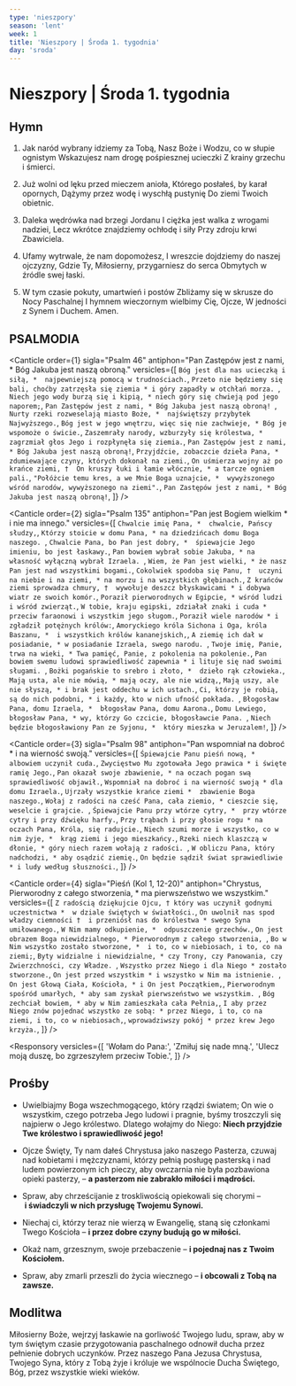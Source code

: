 ```yaml
---
type: 'nieszpory'
season: 'lent'
week: 1
title: 'Nieszpory | Środa 1. tygodnia'
day: 'sroda'
---
```


# Nieszpory | Środa 1. tygodnia

<OpeningVersicle />

## Hymn

1. Jak naród wybrany idziemy za Tobą,
   Nasz Boże i Wodzu, co w słupie ognistym
   Wskazujesz nam drogę pośpiesznej ucieczki
   Z krainy grzechu i śmierci.

2. Już wolni od lęku przed mieczem anioła,
   Którego posłałeś, by karał opornych,
   Dążymy przez wodę i wyschłą pustynię
   Do ziemi Twoich obietnic.

3. Daleka wędrówka nad brzegi Jordanu
   I ciężka jest walka z wrogami nadziei,
   Lecz wkrótce znajdziemy ochłodę i siły
   Przy zdroju krwi Zbawiciela.

4. Ufamy wytrwale, że nam dopomożesz,
   I wreszcie dojdziemy do naszej ojczyzny,
   Gdzie Ty, Miłosierny, przygarniesz do serca
   Obmytych w źródle swej łaski.

5. W tym czasie pokuty, umartwień i postów
   Zbliżamy się w skrusze do Nocy Paschalnej
   I hymnem wieczornym wielbimy Cię, Ojcze,
   W jedności z Synem i Duchem. Amen.

## PSALMODIA

<Canticle
  order={1}
  sigla="Psalm 46"
  antiphon="Pan Zastępów jest z nami, * Bóg Jakuba jest naszą obroną."
  versicles={[
    `Bóg jest dla nas ucieczką i siłą, * 
najpewniejszą pomocą w trudnościach.`,
    `Przeto nie będziemy się bali, choćby zatrzęsła się ziemia *
i góry zapadły w otchłań morza. `,
    `Niech jego wody burzą się i kipią, *
niech góry się chwieją pod jego naporem;`,
    `Pan Zastępów jest z nami, *
Bóg Jakuba jest naszą obroną! `,
    `Nurty rzeki rozweselają miasto Boże, * 
najświętszy przybytek Najwyższego.`,
    `Bóg jest w jego wnętrzu, więc się nie zachwieje, *
Bóg je wspomoże o świcie.`,
    `Zaszemrały narody, wzburzyły się królestwa, * 
zagrzmiał głos Jego i rozpłynęła się ziemia.`,
    `Pan Zastępów jest z nami, *
Bóg Jakuba jest naszą obroną!`,
    `Przyjdźcie, zobaczcie dzieła Pana, * 
zdumiewające czyny, których dokonał na ziemi.`,
    `On uśmierza wojny aż po krańce ziemi, † 
On kruszy łuki i łamie włócznie, *
a tarcze ogniem pali.`,
    `"Połóżcie temu kres, a we Mnie Boga uznajcie, * 
wywyższonego wśród narodów, wywyższonego na ziemi".`,
    `Pan Zastępów jest z nami, *
Bóg Jakuba jest naszą obroną!`,
  ]}
/>

<Canticle
  order={2}
  sigla="Psalm 135"
  antiphon="Pan jest Bogiem wielkim * i nie ma innego."
  versicles={[
    `Chwalcie imię Pana, * 
chwalcie, Pańscy słudzy,`,
    `Którzy stoicie w domu Pana, *
na dziedzińcach domu Boga naszego. `,
    `Chwalcie Pana, bo Pan jest dobry, * 
śpiewajcie Jego imieniu, bo jest łaskawy.`,
    `Pan bowiem wybrał sobie Jakuba, *
na własność wyłączną wybrał Izraela. `,
    `Wiem, że Pan jest wielki, *
że nasz Pan jest nad wszystkimi bogami.`,
    `Cokolwiek spodoba się Panu, † 
uczyni na niebie i na ziemi, *
na morzu i na wszystkich głębinach.`,
    `Z krańców ziemi sprowadza chmury, † 
wywołuje deszcz błyskawicami *
i dobywa wiatr ze swoich komór.`,
    `Poraził pierworodnych w Egipcie, *
wśród ludzi i wśród zwierząt.`,
    `W tobie, kraju egipski, zdziałał znaki i cuda * 
przeciw faraonowi i wszystkim jego sługom.`,
    `Poraził wiele narodów *
i zgładził potężnych królów:`,
    `Amoryckiego króla Sichona i Oga, króla Baszanu, * 
i wszystkich królów kananejskich,`,
    `A ziemię ich dał w posiadanie, *
w posiadanie Izraela, swego narodu. `,
    `Twoje imię, Panie, trwa na wieki, *
Twa pamięć, Panie, z pokolenia na pokolenie.`,
    `Pan bowiem swemu ludowi sprawiedliwość zapewnia *
i lituje się nad swoimi sługami. `,
    `Bożki pogańskie to srebro i złoto, * 
dzieło rąk człowieka.`,
    `Mają usta, ale nie mówią, *
mają oczy, ale nie widzą,`,
    `Mają uszy, ale nie słyszą, *
i brak jest oddechu w ich ustach.`,
    `Ci, którzy je robią, są do nich podobni, *
i każdy, kto w nich ufność pokłada. `,
    `Błogosław Pana, domu Izraela, * 
błogosław Pana, domu Aarona.`,
    `Domu Lewiego, błogosław Pana, *
wy, którzy Go czcicie, błogosławcie Pana. `,
    `Niech będzie błogosławiony Pan ze Syjonu, * 
który mieszka w Jeruzalem!`,
  ]}
/>

<Canticle
  order={3}
  sigla="Psalm 98"
  antiphon="Pan wspomniał na dobroć * i na wierność swoją."
  versicles={[
    `Śpiewajcie Panu pieśń nową, * 
albowiem uczynił cuda.`,
    `Zwycięstwo Mu zgotowała Jego prawica *
i święte ramię Jego.`,
    `Pan okazał swoje zbawienie, *
na oczach pogan swą sprawiedliwość objawił.`,
    `Wspomniał na dobroć i na wierność swoją *
dla domu Izraela.`,
    `Ujrzały wszystkie krańce ziemi * 
zbawienie Boga naszego.`,
    `Wołaj z radości na cześć Pana, cała ziemio, *
cieszcie się, weselcie i grajcie. `,
    `Śpiewajcie Panu przy wtórze cytry, * 
przy wtórze cytry i przy dźwięku harfy.`,
    `Przy trąbach i przy głosie rogu *
na oczach Pana, Króla, się radujcie.`,
    `Niech szumi morze i wszystko, co w nim żyje, * 
krąg ziemi i jego mieszkańcy.`,
    `Rzeki niech klaszczą w dłonie, *
góry niech razem wołają z radości. `,
    `W obliczu Pana, który nadchodzi, *
aby osądzić ziemię.`,
    `On będzie sądził świat sprawiedliwie *
i ludy według słuszności.`,
  ]}
/>

<Canticle
  order={4}
  sigla="Pieśń (Kol 1, 12-20)"
  antiphon="Chrystus, Pierworodny z całego stworzenia, * ma pierwszeństwo we wszystkim."
  versicles={[
    `Z radością dziękujcie Ojcu, †
który was uczynił godnymi uczestnictwa * 
w dziale świętych w światłości.`,
    `On uwolnił nas spod władzy ciemności † 
i przeniósł nas do królestwa *
swego Syna umiłowanego.`,
    `W Nim mamy odkupienie, * 
odpuszczenie grzechów.`,
    `On jest obrazem Boga niewidzialnego, *
Pierworodnym z całego stworzenia, `,
    `Bo w Nim wszystko zostało stworzone, * 
i to, co w niebiosach, i to, co na ziemi;`,
    `Byty widzialne i niewidzialne, *
czy Trony, czy Panowania, czy Zwierzchności, czy Władze. `,
    `Wszystko przez Niego i dla Niego *
zostało stworzone.`,
    `On jest przed wszystkim *
i wszystko w Nim ma istnienie. `,
    `On jest Głową Ciała, Kościoła, *
i On jest Początkiem,`,
    `Pierworodnym spośród umarłych, *
aby sam zyskał pierwszeństwo we wszystkim. `,
    `Bóg zechciał bowiem, *
aby w Nim zamieszkała cała Pełnia,`,
    `I aby przez Niego znów pojednać wszystko ze sobą: *
przez Niego, i to, co na ziemi, i to, co w niebiosach,`,
    `wprowadziwszy pokój *
przez krew Jego krzyża.`,
  ]}
/>

<Passage
  sigla="Flp 2, 12b-15a"
  passage="Zabiegajcie o własne zbawienie z bojaźnią i drżeniem, albowiem to Bóg jest w was sprawcą i chcenia, i działania dla spełnienia Jego woli. Czyńcie wszystko bez szemrań i powątpiewań, abyście się stali bez zarzutu i bez winy jako nienaganne dzieci Boże."
/>

<Responsory
  versicles={[
    'Wołam do Pana:',
    'Zmiłuj się nade mną.',
    'Ulecz moją duszę, bo zgrzeszyłem przeciw Tobie.',
  ]}
/>

<Magnificat antiphon="Jak Jonasz * był trzy dni i trzy noce we wnętrznościach ryby, / tak i Syn Człowieczy będzie we wnętrzu ziemi." />

## Prośby

- Uwielbiajmy Boga wszechmogącego, który rządzi światem; On wie o wszystkim, czego potrzeba Jego ludowi i pragnie, byśmy troszczyli się najpierw o Jego królestwo. Dlatego wołajmy do Niego: **Niech przyjdzie Twe królestwo i sprawiedliwość jego!**

- Ojcze Święty, Ty nam dałeś Chrystusa jako naszego Pasterza, czuwaj nad kobietami i mężczyznami, którzy pełnią posługę pasterską i nad ludem powierzonym ich pieczy, aby owczarnia nie była pozbawiona opieki pasterzy, – **a pasterzom nie zabrakło miłości i mądrości.**

- Spraw, aby chrześcijanie z troskliwością opiekowali się chorymi – **i świadczyli w nich przysługę Twojemu Synowi.**

- Niechaj ci, którzy teraz nie wierzą w Ewangelię, staną się członkami Twego Kościoła – **i przez dobre czyny budują go w miłości.**

- Okaż nam, grzesznym, swoje przebaczenie – **i pojednaj nas z Twoim Kościołem.**

- Spraw, aby zmarli przeszli do życia wiecznego – **i obcowali z Tobą na zawsze.**

<CustomIntercessions />

<KyrieEleison />

<LordsPrayer />

## Modlitwa

Miłosierny Boże, wejrzyj łaskawie na gorliwość Twojego ludu, spraw, aby w tym świętym czasie przygotowania paschalnego odnowił ducha przez pełnienie dobrych uczynków. Przez naszego Pana Jezusa Chrystusa, Twojego Syna, który z Tobą żyje i króluje we wspólnocie Ducha Świętego, Bóg, przez wszystkie wieki wieków.

<Amen />

<BlessingAndConcludingVersicle />

<SalveRegina />
